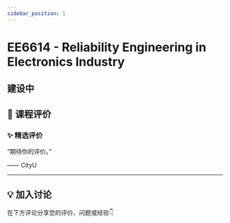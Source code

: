 ```yaml
---
sidebar_position: 1
---
```



# EE6614 - Reliability Engineering in Electronics Industry

## 建设中

## **💬 课程评价**

### ✨ **精选评价**
<div className={commentStyles.commentBox}>
    <p className={commentStyles.commentText}>
        “期待你的评价。”
    </p>
    <p className={commentStyles.commentAuthor}>—— CityU</p>
</div>

---

## **💡 加入讨论**

在下方评论分享您的评价、问题或经验👇
<Utterances />
